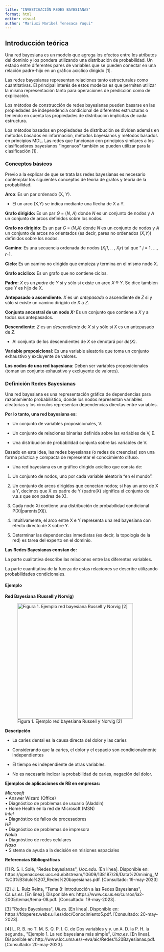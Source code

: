 ```yaml
---
title: "INVESTIGACIÓN REDES BAYESIANAS"
format: html
editor: visual
author: "Mariuxi Maribel Tenesaca Yuqui"
---
```


## **Introducción teórica**

Una red bayesiana es un modelo que agrega los efectos entre los atributos del dominio y los pondera utilizando una distribución de probabilidad. Un estado entre diferentes pares de variables que se pueden conectar en una relación padre-hijo en un gráfico acíclico dirigido \[1\].

Las redes bayesianas representan relaciones tanto estructurales como cuantitativas. El principal interés de estos modelos es que permiten utilizar la misma representación tanto para operaciones de predicción como de explicación.

Los métodos de construcción de redes bayesianas pueden basarse en las propiedades de independencia condicional de diferentes estructuras o teniendo en cuenta las propiedades de distribución implícitas de cada estructura.

Los métodos basados ​​en propiedades de distribución se dividen además en métodos basados ​​en información, métodos bayesianos y métodos basados ​​en principios MDL. Las redes que funcionan con principios similares a los clasificadores bayesianos "ingenuos" también se pueden utilizar para la clasificación \[1\].

### **Conceptos básicos**

Previo a la explicar de que se trata las redes bayesianas es necesario contemplar los siguientes conceptos de teoría de grafos y teoría de la probabilidad.

**Arco**: Es un par ordenado (X, Y).

-   El un arco (X,Y) se indica mediante una flecha de X a Y.

**Grafo dirigido:** Es un par *G* = (*N*, *A*) donde *N* es un conjunto de nodos y *A* un conjunto de arcos definidos sobre los nodos.

**Grafo no dirigido**: Es un par *G* = (*N*,*A*) donde *N* es un conjunto de nodos y *A* un conjunto de arcos no orientados (es decir, pares no ordenados (*X*,*Y*)) definidos sobre los nodos.

**Camino**: Es una secuencia ordenada de nodos (*X~i~1*, .. , *X~i~r*) tal que " *j* = 1, \..., *r*-1.

**Ciclo:** Es un camino no dirigido que empieza y termina en el mismo nodo X.

**Grafo acíclico:** Es un grafo que no contiene ciclos.

**Padre:** *X* es un *padre* de *Y* si y sólo si existe un arco *X* ® *Y*. Se dice también que *Y* es hijo de X.

**Antepasado o ascendiente**. *X* es un *antepasado* o ascendiente de *Z* si y sólo si existe un camino dirigido de *X* a *Z*.

**Conjunto ancestral** **de un nodo *X:*** Es un conjunto que contiene a *X* y a todos sus antepasados.

**Descendiente:** *Z* es un *descendiente* de *X* si y sólo si *X* es un antepasado de *Z*.

-   Al conjunto de los descendientes de *X* se denotará por *de(X)*.

**Variable proposicional**: Es una variable aleatoria que toma un conjunto exhaustivo y excluyente de valores.

**Los nodos de una red bayesiana**: Deben ser variables proposicionales (toman un conjunto exhaustivo y excluyente de valores).

### **Definición Redes Bayesianas**

Una red bayesiana es una representación gráfica de dependencias para razonamiento probabilístico, donde los nodos representan variables aleatorias y los círculos representan dependencias directas entre variables.

**Por lo tanto, una red bayesiana es:**

-   Un conjunto de variables proposicionales, V.

-   Un conjunto de relaciones binarias definida sobre las variables de V, E.

-   Una distribución de probabilidad conjunta sobre las variables de V.

Basado en esta idea, las redes bayesianas (o redes de creencias) son una forma práctica y compacta de representar el conocimiento difuso.

-   Una red bayesiana es un gráfico dirigido acíclico que consta de:

1.  Un conjunto de nodos, uno por cada variable aleatoria "en el mundo".

2.  Un conjunto de arcos dirigidos que conectan nodos; si hay un arco de X a Y, decimos que X es padre de Y (padre(X) significa el conjunto de v.a.s que son padres de X).

3.  Cada nodo Xi contiene una distribución de probabilidad condicional P(Xi\|parents(Xi)).

4.  Intuitivamente, el arco entre X e Y representa una red bayesiana con efecto directo de X sobre Y.

5.  Determinar las dependencias inmediatas (es decir, la topología de la red) es tarea del experto en el dominio.

**Las Redes Bayesianas constan de:**

La parte cualitativa describe las relaciones entre las diferentes variables.

La parte cuantitativa de la fuerza de estas relaciones se describe utilizando probabilidades condicionales.

#### **Ejemplo**

**Red Bayesiana (Russell y Norvig)**

![Figura 1. Ejemplo red bayesiana Russell y Norvig \[2\]](images/uno.png){fig-align="center" width="377"}

**Descripción**

-   La caries dental es la causa directa del dolor y las caries

-   Considerando que la caries, el dolor y el espacio son condicionalmente independientes

-   El tiempo es independiente de otras variables.

-   No es necesario indicar la probabilidad de caries, negación del dolor.

**Ejemplos de aplicaciones de RB en empresas:**

*Microsoft*\
• Answer Wizard (Office)\
• Diagnóstico de problemas de usuario (Aladdin)\
• Home Health en la red de Microsoft (MSN)\
*Intel*\
• Diagnóstico de fallos de procesadores\
*HP*\
• Diagnóstico de problemas de impresora\
*Nokia*\
• Diagnóstico de redes celulares\
*Nasa*\
• Sistema de ayuda a la decisión en misiones espaciales

**Referencias Bibliográficas**

\[1\] R. S. i. Solé, \"Redes bayesianas\", *Uoc.edu*. \[En línea\]. Disponible en: https://openaccess.uoc.edu/bitstream/10609/138187/26/Data%20mining_M%C3%B3dulo%207_Redes%20bayesianas.pdf. \[Consultado: 19-may-2023\]

\[2\] J. L. Ruiz Reina, \"Tema 8: Introducción a las Redes Bayesianas\", *Cs.us.es*. \[En línea\]. Disponible en: https://www.cs.us.es/cursos/ia2-2005/temas/tema-08.pdf. \[Consultado: 19-may-2023\].

\[3\] \"Redes Bayesianas\", *Ull.es*. \[En línea\]. Disponible en: https://fdoperez.webs.ull.es/doc/Conocimiento5.pdf. \[Consultado: 20-may-2023\].

\[4\] L. R. B. no T. M. S. Q. P. I. C. de Dos variables y y. un A. D. la P. H. la segunda., \"Ejemplo 1. La red bayesiana más simple\", *Uma.es*. \[En línea\]. Disponible en: http://www.lcc.uma.es/\~eva/aic/Redes%20Bayesianas.pdf. \[Consultado: 20-may-2023\].
